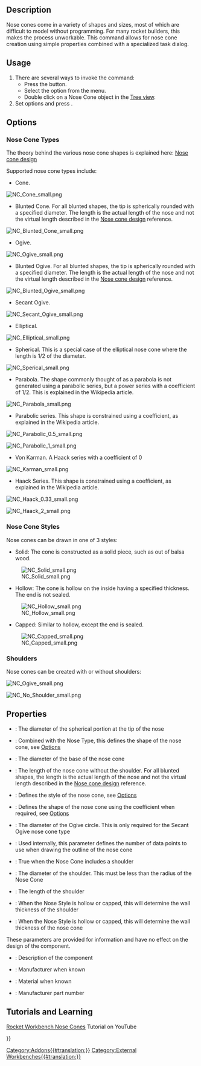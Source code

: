<languages/>

{{Docnav
|
|[[Rocket_Transition|Transition]]
|[[Rocket_Workbench|Rocket Workbench]]
|
|IconR=Rocket_Transition.svg
|IconC=RocketWorkbench.svg
}}

{{GuiCommand
|Name=Rocket NoseCone
|MenuLocation=Rocket → Nose Cone
|Workbenches=[[Rocket_Workbench|Rocket Workbench]]
|Version=0.19
}}

== Description ==

Nose cones come in a variety of shapes and sizes, most of which are difficult to model without programming. For many rocket builders, this makes the process unworkable. This command allows for nose cone creation using simple properties combined with a specialized task dialog.

== Usage ==

# There are several ways to invoke the command:
#* Press the {{Button|[[Image:Rocket_NoseCone.svg|16px]] [[Rocket_NoseCone|Nose Cone]]}} button.
#* Select the {{MenuCommand|Rocket → [[Image:Rocket_NoseCone.svg|16px]] Nose Cone}} option from the menu.
#* Double click on a Nose Cone object in the [[Tree_view|Tree view]].
# Set options and press {{Button|OK}}.

== Options ==

=== Nose Cone Types ===

The theory behind the various nose cone shapes is explained here: [https://en.wikipedia.org/wiki/Nose_cone_design Nose cone design]

Supported nose cone types include:

* Cone.

[[File:NC_Cone_small.png]]
{{Caption|Conical}}

* Blunted Cone. For all blunted shapes, the tip is spherically rounded with a specified diameter. The length is the actual length of the nose and not the virtual length described in the [https://en.wikipedia.org/wiki/Nose_cone_design Nose cone design] reference.

[[File:NC_Blunted_Cone_small.png]]
{{Caption|Spherically Blunted Cone}}

* Ogive.

[[File:NC_Ogive_small.png]]
{{Caption|Ogive}}

* Blunted Ogive. For all blunted shapes, the tip is spherically rounded with a specified diameter. The length is the actual length of the nose and not the virtual length described in the [https://en.wikipedia.org/wiki/Nose_cone_design Nose cone design] reference.

[[File:NC_Blunted_Ogive_small.png]]
{{Caption|Spherically Blunted Ogive}}

* Secant Ogive.

[[File:NC_Secant_Ogive_small.png]]
{{Caption|Secant Ogive}}

* Elliptical.

[[File:NC_Elliptical_small.png]]
{{Caption|Elliptical}}

* Spherical. This is a special case of the elliptical nose cone where the length is 1/2 of the diameter.

[[File:NC_Sperical_small.png]]
{{Caption|Spherical}}

* Parabola. The shape commonly thought of as a parabola is not generated using a parabolic series, but a power series with a coefficient of 1/2. This is explained in the Wikipedia article.

[[File:NC_Parabola_small.png]]
{{Caption|Parabola (Power series with coefficient 1/2)}}

* Parabolic series. This shape is constrained using a coefficient, as explained in the Wikipedia article.

[[File:NC_Parabolic 0.5_small.png]]
{{Caption|Parabolic series with coefficient 1/2}}

[[File:NC_Parabolic 1_small.png]]
{{Caption|Parabolic series with coefficient 1}}

* Von Karman. A Haack series with a coefficient of 0

[[File:NC_Karman_small.png]]
{{Caption|Von Karman (Haack series with coefficient 0)}}

* Haack Series. This shape is constrained using a coefficient, as explained in the Wikipedia article.

[[File:NC_Haack 0.33_small.png]]
{{Caption|Haack series with coefficient 1/3}}

[[File:NC_Haack 2_small.png]]
{{Caption|Haack series with coefficient 2}}

=== Nose Cone Styles ===

Nose cones can be drawn in one of 3 styles:

* Solid: The cone is constructed as a solid piece, such as out of balsa wood.

[[File:NC_Solid_small.png]]

* Hollow: The cone is hollow on the inside having a specified thickness. The end is not sealed.

[[File:NC_Hollow_small.png]]

* Capped: Similar to hollow, except the end is sealed.

[[File:NC_Capped_small.png]]

=== Shoulders ===

Nose cones can be created with or without shoulders:

[[File:NC_Ogive_small.png]]
{{Caption|Ogive with shoulder}}

[[File:NC_No Shoulder_small.png]]
{{Caption|Ogive without shoulder}}

== Properties ==

{{TitleProperty|Nose Cone}}

* {{PropertyData|Blunted Diameter}}: The diameter of the spherical portion at the tip of the nose
* {{PropertyData|Coefficient}}: Combined with the Nose Type, this defines the shape of the nose cone, see [[#Options|Options]]
* {{PropertyData|Diameter}}: The diameter of the base of the nose cone
* {{PropertyData|Length}}: The length of the nose cone without the shoulder. For all blunted shapes, the length is the actual length of the nose and not the virtual length described in the [https://en.wikipedia.org/wiki/Nose_cone_design Nose cone design] reference.
* {{PropertyData|Nose Style}}: Defines the style of the nose cone, see [[#Options|Options]]
* {{PropertyData|Nose Type}}: Defines the shape of the nose cone using the coefficient when required, see [[#Options|Options]]
* {{PropertyData|Ogive Diameter}}: The diameter of the Ogive circle. This is only required for the Secant Ogive nose cone type
* {{PropertyData|Resolution}}: Used internally, this parameter defines the number of data points to use when drawing the outline of the nose cone
* {{PropertyData|Shoulder}}: True when the Nose Cone includes a shoulder
* {{PropertyData|Shoulder Diameter}}: The diameter of the shoulder. This must be less than the radius of the Nose Cone
* {{PropertyData|Shoulder Length}}: The length of the shoulder
* {{PropertyData|Shoulder Thickness}}: When the Nose Style is hollow or capped, this will determine the wall thickness of the shoulder
* {{PropertyData|Thickness}}: When the Nose Style is hollow or capped, this will determine the wall thickness of the nose cone

{{TitleProperty|Rocket Component}}

These parameters are provided for information and have no effect on the design of the component.

* {{PropertyData|Description}}: Description of the component
* {{PropertyData|Manufacturer}}: Manufacturer when known
* {{PropertyData|Material}}: Material when known
* {{PropertyData|Part Number}}: Manufacturer part number

== Tutorials and Learning ==

[https://youtu.be/zwLgie2E4Ts Rocket Workbench Nose Cones] Tutorial on YouTube


{{Docnav
|
|[[Rocket_Transition|Transition]]
|[[Rocket_Workbench|Rocket Workbench]]
|
|IconR=Rocket_Transition.svg
|IconC=RocketWorkbench.svg
}}

{{Userdocnavi{{#translation:}}}}
[[Category:Addons{{#translation:}}]]
[[Category:External Workbenches{{#translation:}}]]